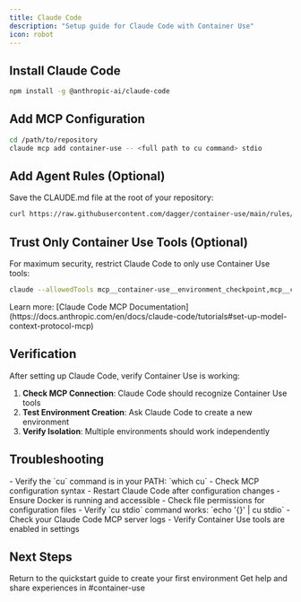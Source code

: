 ```yaml
---
title: Claude Code
description: "Setup guide for Claude Code with Container Use"
icon: robot
---
```


## Install Claude Code

```sh
npm install -g @anthropic-ai/claude-code
```

## Add MCP Configuration

```sh
cd /path/to/repository
claude mcp add container-use -- <full path to cu command> stdio
```

## Add Agent Rules (Optional)

Save the CLAUDE.md file at the root of your repository:

```sh
curl https://raw.githubusercontent.com/dagger/container-use/main/rules/agent.md >> CLAUDE.md
```

## Trust Only Container Use Tools (Optional)

For maximum security, restrict Claude Code to only use Container Use tools:

```sh
claude --allowedTools mcp__container-use__environment_checkpoint,mcp__container-use__environment_create,mcp__container-use__environment_add_service,mcp__container-use__environment_file_delete,mcp__container-use__environment_file_list,mcp__container-use__environment_file_read,mcp__container-use__environment_file_write,mcp__container-use__environment_open,mcp__container-use__environment_run_cmd,mcp__container-use__environment_update
```

<Info>
  Learn more: [Claude Code MCP
  Documentation](https://docs.anthropic.com/en/docs/claude-code/tutorials#set-up-model-context-protocol-mcp)
</Info>

## Verification

After setting up Claude Code, verify Container Use is working:

1. **Check MCP Connection**: Claude Code should recognize Container Use tools
2. **Test Environment Creation**: Ask Claude Code to create a new environment
3. **Verify Isolation**: Multiple environments should work independently

## Troubleshooting

<AccordionGroup>
  <Accordion title="Claude Code doesn't recognize Container Use">
    - Verify the `cu` command is in your PATH: `which cu`
    - Check MCP configuration syntax
    - Restart Claude Code after configuration changes
  </Accordion>

  <Accordion title="Permission errors">
    - Ensure Docker is running and accessible
    - Check file permissions for configuration files
    - Verify `cu stdio` command works: `echo '{}' | cu stdio`
  </Accordion>

  <Accordion title="Tools not appearing">
    - Check your Claude Code MCP server logs
    - Verify Container Use tools are enabled in settings
  </Accordion>
</AccordionGroup>

## Next Steps

<CardGroup cols={2}>
  <Card title="Back to Quickstart" icon="rocket" href="/quickstart">
    Return to the quickstart guide to create your first environment
  </Card>
  <Card
    title="Join Community"
    icon="discord"
    href="https://discord.gg/YXbtwRQv"
  >
    Get help and share experiences in #container-use
  </Card>
</CardGroup>